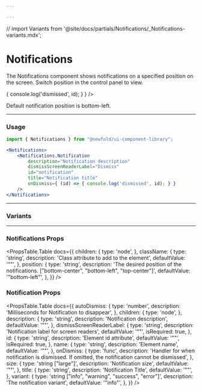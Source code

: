```yaml
---

---
```

// import Variants from '@site/docs/partials/Notifications/_Notifications-variants.mdx';

# Notifications
The Notifications component shows notifications on a specified position on the screen. Switch position in the control panel to view.

<NewfoldRoot >
    <Notifications>
        <Notifications.Notification
            description="Notification description"
            dismissScreenReaderLabel="Dismiss"
            id="notification"
            title="Notification title"
            onDismiss={ (id) => { console.log('dismissed', id); } }
        />
    </Notifications>
    <p>Default notification position is bottom-left.</p>
</NewfoldRoot>

---
### Usage
```jsx
import { Notifications } from "@newfold/ui-component-library";

<Notifications>
    <Notifications.Notification
        description="Notification description"
        dismissScreenReaderLabel="Dismiss"
        id="notification"
        title="Notification title"
        onDismiss={ (id) => { console.log('dismissed', id); } }
    />
</Notifications>
```
---
### Variants

---
### Notifications Props
<PropsTable.Table
    docs={{
        children: {
            type: 'node',
        },
        className: {
            type: 'string',
            description: 'Class attribute to add to the element',
            defaultValue: '""',
        },
        position: {
            type: 'string',
            description: 'The desired position of the notifications. ["bottom-center", "bottom-left", "top-center"]',
            defaultValue: '"bottom-left"',
        },
    }}
/>

### Notification Props
<PropsTable.Table
    docs={{
        autoDismiss: {
            type: 'number',
            description: 'Milliseconds for Notification to disappear',
        },
        children: {
            type: 'node',
        },
        description: {
            type: 'string',
            description: 'Notification description',
            defaultValue: '""',
        },
        dismissScreenReaderLabel: {
            type: 'string',
            description: 'Notification label for screen readers',
            defaultValue: '""',
            isRequired: true,
        },
        id: {
            type: 'string',
            description: 'Element id attribute',
            defaultValue: '""',
            isRequired: true,
        },
        name: {
            type: 'string',
            description: 'Element name',
            defaultValue: '""',
        },
        onDismiss: {
            type: 'func',
            description: 'Handler for when notification is dismissed. If omitted, the notification cannot be dismissed',
        },
        size: {
            type: 'string ["large"]',
            description: 'Notification size',
            defaultValue: '""',
        },
        title: {
            type: 'string',
            description: 'Notification Title',
            defaultValue: '""',
        },
        variant: {
            type: 'string ["info", "warning", "success", "error"]',
            description: 'The notification variant',
            defaultValue: '"info"',
        },
    }}
/>
